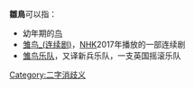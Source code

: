 '''雛鳥'''可以指：
* 幼年期的[[鸟|鸟]]
* [[雏鸟_(连续剧)|雏鸟_(连续剧)]]，[[NHK|NHK]]2017年播放的一部连续剧
* [[雏鸟乐队|雏鸟乐队]]，又译新兵乐队，一支英国摇滚乐队
{{disambig}}

[[Category:二字消歧义|Category:二字消歧义]]